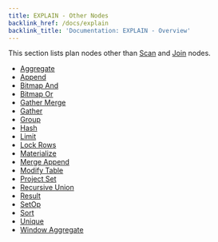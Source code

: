 ```yaml
---
title: EXPLAIN - Other Nodes
backlink_href: /docs/explain
backlink_title: 'Documentation: EXPLAIN - Overview'
---
```


This section lists plan nodes other than [Scan](/docs/explain/scan-nodes) and [Join](/docs/explain/join-nodes) nodes.

* [Aggregate](/docs/explain/other-nodes/aggregate)
* [Append](/docs/explain/other-nodes/append)
* [Bitmap And](/docs/explain/other-nodes/bitmap-and)
* [Bitmap Or](/docs/explain/other-nodes/bitmap-or)
* [Gather Merge](/docs/explain/other-nodes/gather-merge)
* [Gather](/docs/explain/other-nodes/gather)
* [Group](/docs/explain/other-nodes/group)
* [Hash](/docs/explain/other-nodes/hash)
* [Limit](/docs/explain/other-nodes/limit)
* [Lock Rows](/docs/explain/other-nodes/lock-rows)
* [Materialize](/docs/explain/other-nodes/materialize)
* [Merge Append](/docs/explain/other-nodes/merge-append)
* [Modify Table](/docs/explain/other-nodes/modify-table)
* [Project Set](/docs/explain/other-nodes/project-set)
* [Recursive Union](/docs/explain/other-nodes/recursive-union)
* [Result](/docs/explain/other-nodes/result)
* [SetOp](/docs/explain/other-nodes/set-op)
* [Sort](/docs/explain/other-nodes/sort)
* [Unique](/docs/explain/other-nodes/unique)
* [Window Aggregate](/docs/explain/other-nodes/window-aggregate)